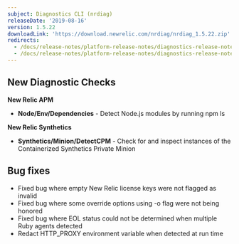```yaml
---
subject: Diagnostics CLI (nrdiag)
releaseDate: '2019-08-16'
version: 1.5.22
downloadLink: 'https://download.newrelic.com/nrdiag/nrdiag_1.5.22.zip'
redirects:
  - /docs/release-notes/platform-release-notes/diagnostics-release-notes/clone-new-relic-diagnostics-1522
  - /docs/release-notes/platform-release-notes/diagnostics-release-notes/new-relic-diagnostics-1522
---
```


## New Diagnostic Checks

**New Relic APM**

* **Node/Env/Dependencies** - Detect Node.js modules by running npm ls

**New Relic Synthetics**

* **Synthetics/Minion/DetectCPM** - Check for and inspect instances of the Containerized Synthetics Private Minion

## Bug fixes

* Fixed bug where empty New Relic license keys were not flagged as invalid
* Fixed bug where some override options using -o flag were not being honored
* Fixed bug where EOL status could not be determined when multiple Ruby agents detected
* Redact HTTP_PROXY environment variable when detected at run time
